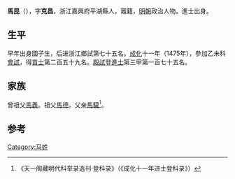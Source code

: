 {{Otheruses|other=名为马克昌的其他人物|马克昌}}

'''馬昆'''（{{bd|1440年||？}}），字'''克昌'''，浙江嘉興府平湖縣人，竈籍，[[明朝|明朝]]政治人物。進士出身。

== 生平 ==
早年出身國子生，后进浙江鄉試第七十五名。[[成化|成化]]十一年（1475年），參加乙未科[[會試|會試]]，得[[貢士|貢士]]第二百五十九名。[[殿試|殿試]]登[[進士|進士]]第三甲第一百七十五名。

== 家族 ==
曾祖父[[馬義|馬義]]。祖父[[馬德|馬德]]。父亲[[馬䮾|馬䮾]]<ref>《天一阁藏明代科举录选刊·登科录》（《成化十一年进士登科录》）</ref>。

==参考==
{{reflist}}

{{成化十一年乙未科殿試金榜}}

{{Authority control}}

{{DEFAULTSORT:}}
[[Category:马姓|Category:马姓]]


{{明朝人物小作品}}